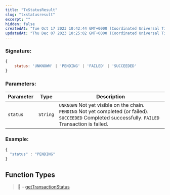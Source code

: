 ```yaml
---
title: "TxStatusResult"
slug: "txstatusresult"
excerpt: ""
hidden: false
createdAt: "Tue Oct 17 2023 10:42:44 GMT+0000 (Coordinated Universal Time)"
updatedAt: "Thu Dec 07 2023 10:25:02 GMT+0000 (Coordinated Universal Time)"
---
```

### Signature:

```javascript
{
    status: 'UNKNOWN' | 'PENDING' | 'FAILED' | 'SUCCEEDED'
}
```

### Parameters:

| Parameter | Type | Description |
|-----------|------|-------------|
| `status` | `String` | `UNKNOWN` Not yet visible on the chain. `PENDING` Not yet completed (or failed). `SUCCEEDED` Completed successfully. `FAILED` Transaction is failed. |


### Example:

```javascript
{
  "status" : "PENDING"
}
```

## Function Types

> 📘 - [getTransactionStatus](https://venly.readme.io/docs/gettransactionstatus)
